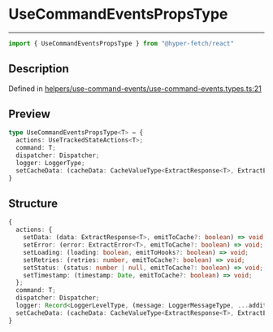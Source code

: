 

# UseCommandEventsPropsType

<div class="api-docs__separator" data-reactroot="">

---

</div><div class="api-docs__import" data-reactroot="">

```ts
import { UseCommandEventsPropsType } from "@hyper-fetch/react"
```

</div><div class="api-docs__section">

## Description

</div><div class="api-docs__description"><span class="api-docs__do-not-parse">



</span></div><p class="api-docs__definition">

Defined in [helpers/use-command-events/use-command-events.types.ts:21](https://github.com/BetterTyped/hyper-fetch/blob/993719ed/packages/react/src/helpers/use-command-events/use-command-events.types.ts#L21)

</p><div class="api-docs__section">

## Preview

</div><div class="api-docs__preview type">

```ts
type UseCommandEventsPropsType<T> = {
  actions: UseTrackedStateActions<T>; 
  command: T; 
  dispatcher: Dispatcher; 
  logger: LoggerType; 
  setCacheData: (cacheData: CacheValueType<ExtractResponse<T>, ExtractError<T>>) => void; 
}
```

</div><div class="api-docs__section">

## Structure

</div><div class="api-docs__returns">

```ts
{
  actions: {
    setData: (data: ExtractResponse<T>, emitToCache?: boolean) => void;
    setError: (error: ExtractError<T>, emitToCache?: boolean) => void;
    setLoading: (loading: boolean, emitToHooks?: boolean) => void;
    setRetries: (retries: number, emitToCache?: boolean) => void;
    setStatus: (status: number | null, emitToCache?: boolean) => void;
    setTimestamp: (timestamp: Date, emitToCache?: boolean) => void;
  };
  command: T;
  dispatcher: Dispatcher;
  logger: Record<LoggerLevelType, (message: LoggerMessageType, ...additionalData: LoggerMessageType[]) => void>;
  setCacheData: (cacheData: CacheValueType<ExtractResponse<T>, ExtractError<T>>) => void;
}
```

</div>